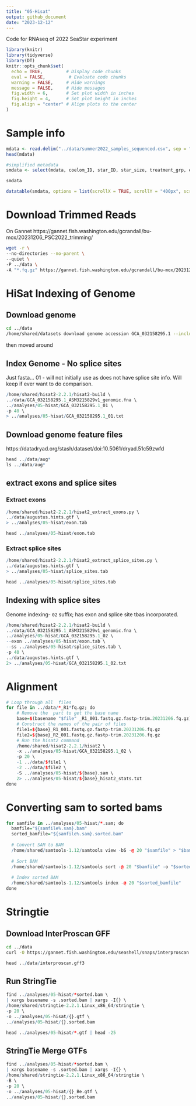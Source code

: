 ```yaml
---
title: "05-Hisat"
output: github_document
date: "2023-12-12"
---
```


Code for RNAseq of 2022 SeaStar experiment

```r
library(knitr)
library(tidyverse)
library(DT)
knitr::opts_chunk$set(
  echo = TRUE,         # Display code chunks
  eval = FALSE,         # Evaluate code chunks
  warning = FALSE,     # Hide warnings
  message = FALSE,     # Hide messages
  fig.width = 6,       # Set plot width in inches
  fig.height = 4,      # Set plot height in inches
  fig.align = "center" # Align plots to the center
)
```

# Sample info

```r
mdata <- read.delim("../data/summer2022_samples_sequenced.csv", sep = ",")
head(mdata)
```


```r
#simplified metadata
smdata <- select(mdata, coelom_ID, star_ID, star_size, treatment_grp, experiment_day, disease_sign)

smdata

```


```r
datatable(smdata, options = list(scrollX = TRUE, scrollY = "400px", scrollCollapse = TRUE, paging = FALSE))

```

# Download Trimmed Reads

On Gannet
https://gannet.fish.washington.edu/gcrandall/bu-mox/20231206_PSC2022_trimming/

```bash
wget -r \
--no-directories --no-parent \
--quiet \
-P ../data \
-A "*.fq.gz" https://gannet.fish.washington.edu/gcrandall/bu-mox/20231206_PSC2022_trimming/
```



# HiSat Indexing of Genome





## Download genome

```bash
cd ../data
/home/shared/datasets download genome accession GCA_032158295.1 --include gff3,rna,cds,protein,genome,seq-report
```

then moved around



## Index Genome - No splice sites

Just fasta... 01  - will not initially use as does not have splice site info. Will keep if ever want to do comparison.

```r
/home/shared/hisat2-2.2.1/hisat2-build \
../data/GCA_032158295.1_ASM3215829v1_genomic.fna \
../analyses/05-hisat/GCA_032158295.1_01 \
-p 40 \
> ../analyses/05-hisat/GCA_032158295.1_01.txt

```


## Download genome feature files

https://datadryad.org/stash/dataset/doi:10.5061/dryad.51c59zwfd


```r
head ../data/aug*
ls ../data/aug*
```


## extract exons and splice sites

### Extract exons

```r
/home/shared/hisat2-2.2.1/hisat2_extract_exons.py \
../data/augustus.hints.gtf \
> ../analyses/05-hisat/exon.tab
```

```r
head ../analyses/05-hisat/exon.tab
```

### Extract splice sites

```r
/home/shared/hisat2-2.2.1/hisat2_extract_splice_sites.py \
../data/augustus.hints.gtf \
> ../analyses/05-hisat/splice_sites.tab

```


```r
head ../analyses/05-hisat/splice_sites.tab
```



## Indexing with splice sites

Genome indexing- `02` suffix; has exon and splice site tbas incorporated.


```r
/home/shared/hisat2-2.2.1/hisat2-build \
../data/GCA_032158295.1_ASM3215829v1_genomic.fna \
../analyses/05-hisat/GCA_032158295.1_02 \
--exon ../analyses/05-hisat/exon.tab \
--ss ../analyses/05-hisat/splice_sites.tab \
-p 40 \
../data/augustus.hints.gtf \
2> ../analyses/05-hisat/GCA_032158295.1_02.txt
```






# Alignment


```r

# Loop through all  files
for file in ../data/*_R1*fq.gz; do
    # Remove the  part to get the base name
    base=$(basename "$file" _R1_001.fastq.gz.fastp-trim.20231206.fq.gz)
    # Construct the names of the pair of files
    file1=${base}_R1_001.fastq.gz.fastp-trim.20231206.fq.gz
    file2=${base}_R2_001.fastq.gz.fastp-trim.20231206.fq.gz
    # Run the hisat2 command
    /home/shared/hisat2-2.2.1/hisat2 \
    -x ../analyses/05-hisat/GCA_032158295.1_02 \
    -p 20 \
    -1 ../data/$file1 \
    -2 ../data/$file2 \
    -S ../analyses/05-hisat/${base}.sam \
    2> ../analyses/05-hisat/${base}_hisat2_stats.txt
done


```

# Converting sam to sorted bams

```r
for samfile in ../analyses/05-hisat/*.sam; do
  bamfile="${samfile%.sam}.bam"
  sorted_bamfile="${samfile%.sam}.sorted.bam"
  
  # Convert SAM to BAM
  /home/shared/samtools-1.12/samtools view -bS -@ 20 "$samfile" > "$bamfile"
  
  # Sort BAM
  /home/shared/samtools-1.12/samtools sort -@ 20 "$bamfile" -o "$sorted_bamfile"
  
  # Index sorted BAM
  /home/shared/samtools-1.12/samtools index -@ 20 "$sorted_bamfile"
done
```



# Stringtie


## Download InterProscan GFF
```bash
cd ../data
curl -O https://gannet.fish.washington.edu/seashell/snaps/interproscan.gff3
```
```r
head ../data/interproscan.gff3 
```


## Run StringTie
```r
find ../analyses/05-hisat/*sorted.bam \
| xargs basename -s .sorted.bam | xargs -I{} \
/home/shared/stringtie-2.2.1.Linux_x86_64/stringtie \
-p 20 \
-o ../analyses/05-hisat/{}.gtf \
../analyses/05-hisat/{}.sorted.bam
```


```r
head ../analyses/05-hisat/*.gtf | head -25

```


## StringTie Merge GTFs
```r
find ../analyses/05-hisat/*sorted.bam \
| xargs basename -s .sorted.bam | xargs -I{} \
/home/shared/stringtie-2.2.1.Linux_x86_64/stringtie \
-B \
-p 20 \
-o ../analyses/05-hisat/{}_Be.gtf \
../analyses/05-hisat/{}.sorted.bam
```
